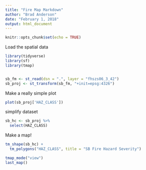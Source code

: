 ```yaml
---
title: "Fire Map Markdown"
author: "Brad Anderson"
date: "February 1, 2018"
output: html_document
---
```


```r
knitr::opts_chunk$set(echo = TRUE)
```

Load the spatial data
```r
library(tidyverse)
library(sf)
library(tmap)


sb_fm <- st_read(dsn = ".", layer = "fhszs06_3_42")
sb_proj <- st_transform(sb_fm, "+init=epsg:4326")
```

Make a really simple plot

```r
plot(sb_proj['HAZ_CLASS'])
```

simplify dataset

```r

sb_hc <- sb_proj %>% 
  select(HAZ_CLASS)
```

Make a map!

```r

tm_shape(sb_hc) + 
  tm_polygons("HAZ_CLASS", title = "SB Fire Hazard Severity")

tmap_mode("view")
last_map()
```

